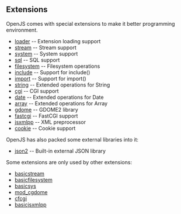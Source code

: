 == Extensions ==

OpenJS comes with special extensions to make it better programming environment.

*[[Extension/loader|loader]] -- Extension loading support
*[[Extension/stream|stream]] -- Stream support
*[[Extension/system|system]] -- System support
*[[Extension/sql|sql]] -- SQL support
*[[Extension/filesystem|filesystem]] -- Filesystem operations
*[[Extension/include|include]] -- Support for include()
*[[Extension/import|import]] -- Support for import()
*[[Extension/string|string]] -- Extended operations for String
*[[Extension/cgi|cgi]] -- CGI support
*[[Extension/date|date]] -- Extended operations for Date
*[[Extension/array|array]] -- Extended operations for Array
*[[Extension/gdome|gdome]] -- GDOME2 library
*[[Extension/fastcgi|fastcgi]] -- FastCGI support
*[[Extension/jsxmlpp|jsxmlpp]] -- XML preprocessor
*[[Extension/cookie|cookie]] -- Cookie support

OpenJS has also packed some external libraries into it:

*[[Extension/json2|json2]] -- Built-in external JSON library

Some extensions are only used by other extensions:

*[[Extension/basicstream|basicstream]]
*[[Extension/basicfilesystem|basicfilesystem]]
*[[Extension/basicsys|basicsys]]
*[[Extension/mod_cgdome|mod_cgdome]]
*[[Extension/cfcgi|cfcgi]]
*[[Extension/basicjsxmlpp|basicjsxmlpp]]
